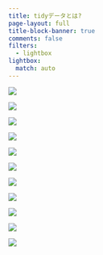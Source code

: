```yaml
---
title: tidyデータとは?
page-layout: full
title-block-banner: true
comments: false
filters:
  - lightbox
lightbox:
  match: auto
---
```


::: {layout-ncol=3}
![](slides/s5a/slides016.jpg){group="slides"}

![](slides/s5a/slides017.jpg){group="slides"}

![](slides/s5a/slides018.jpg){group="slides"}

![](slides/s5a/slides019.jpg){group="slides"}

![](slides/s5a/slides020.jpg){group="slides"}

![](slides/s5a/slides021.jpg){group="slides"}

![](slides/s5a/slides022.jpg){group="slides"}

![](slides/s5a/slides023.jpg){group="slides"}

![](slides/s5a/slides024.jpg){group="slides"}

![](slides/s5a/slides025.jpg){group="slides"}

![](slides/s5a/slides026.jpg){group="slides"}
:::

